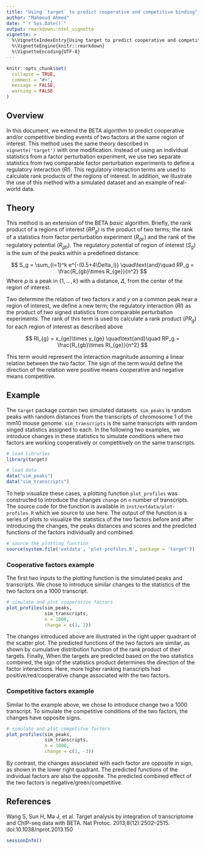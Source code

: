 ```yaml
---
title: "Using `target` to predict cooperative and competitive binding"
author: "Mahmoud Ahmed"
date: "`r Sys.Date()`"
output: rmarkdown::html_vignette
vignette: >
  %\VignetteIndexEntry{Using target to predict cooperative and competitive binding}
  %\VignetteEngine{knitr::rmarkdown}
  %\VignetteEncoding{UTF-8}
---
```


```r
knitr::opts_chunk$set(
  collapse = TRUE,
  comment = "#>",
  message = FALSE,
  warning = FALSE
)
```

## Overview

In this document, we extend the BETA algorithm to predict cooperative and/or 
competitive binding events of two factors at the same region of interest. 
This method uses the same theory described in `vignette('target')` with one
modification. Instead of using an individual statistics from a factor 
perturbation experiment, we use two separate statistics from two comparable 
factor perturbation experiments to define a regulatory interaction ($RI$). 
This regulatory interaction terms are used to calculate rank products of the
regions of interest. In addition, we illustrate the use of this method with
a simulated dataset and an example of real-world data.

## Theory

This method is an extension of the BETA _basic_ algorithm. Briefly, the 
rank product of a regions of interest ($RP_g$) is the product of two terms; 
the rank of a statistics from factor perturbation experiment ($R_{ge}$) and
the rank of the regulatory potential ($R_{gb}$). The regulatory potential of
region of interest ($S_g$) is the sum of the peaks within a predefined distance:

$$
S_g = \sum_{i=1}^k e^{-(0.5+4\Delta_i)} 
\quad\text{and}\quad
RP_g = \frac{R_{gb}\times R_{ge}}{n^2}
$$
Where $p$ is a peak in $\{1,...,k\}$ with a distance, $\Delta$, from the center
of the region of interest.

Two determine the relation of two factors $x$ and $y$ on a common peak near a 
region of interest, we define a new term; the regulatory interaction ($RI$) as
the product of two signed statistics from comparable perturbation experiments.
The rank of this term is used to calculate a rank product ($PR_g$) for each
region of interest as described above

$$
RI_{g} = x_{ge}\times y_{ge} 
\quad\text{and}\quad
RP_g = \frac{R_{gb}\times RI_{ge}}{n^2}
$$

This term would represent the interaction magnitude assuming a linear relation
between the two factor. The sign of the term would define the direction of the
relation were positive means cooperative and negative means competitive.

## Example

The `target` package contain two simulated datasets. `sim_peaks` is random 
peaks with random distances from the transcripts of chromosome 1 of the mm10
mouse genome. `sim_transcripts` is the same transcripts with random singed 
statistics assigned to each. In the following two examples, we introduce
changes in these statistics to simulate conditions where two factors are 
working cooperatively or competitively on the same transcripts. 

```r
# load libraries
library(target)
```

```r
# load data
data("sim_peaks")
data("sim_transcripts")
```

To help visualize these cases, a plotting function `plot_profiles` was 
constructed to introduce the changes `change` on `n` number of transcripts. 
The source code for the function is available in `inst/extdata/plot-profiles.R`
which we source to use here. The output of the function is a series of plots to
visualize the statistics of the two factors before and after introducing the 
changes, the peaks distances and scores and the predicted functions of the 
factors individually and combined.

```r
# source the plotting function
source(system.file('extdata', 'plot-profiles.R', package = 'target'))
```

### Cooperative factors example

The first two inputs to the plotting function is the simulated peaks and 
transcripts. We chose to introduce similar changes to the statistics of the 
two factors on a 1000 transcript.

```r
# simulate and plot cooperative factors
plot_profiles(sim_peaks,
              sim_transcripts,
              n = 1000,
              change = c(1, 2))
```

The changes introduced above are illustrated in the right upper quadrant of the
scatter plot. The predicted functions of the two factors are similar, as shown
by cumulative distribution function of the rank product of their targets. Finally,
When the targets are predicted based on the two statistics combined, the sign of
the statistics product determines the direction of the factor interactions. Here,
more higher ranking transcripts had positive/red/cooperative change associated 
with the two factors.

### Competitive factors example

Similar to the example above, we chose to introduce change two a 1000 
transcript. To simulate the competitive conditions of the two factors, the 
changes have opposite signs.

```r
# simulate and plot competitve factors
plot_profiles(sim_peaks,
              sim_transcripts,
              n = 1000,
              change = c(1, -3))
```

By contrast, the changes associated with each factor are opposite in sign,
as shown in the lower right quadrant. The predicted functions of the individual
factors are also the opposite. The predicted combined effect of the two factors
is negative/green/competitive.

## References

Wang S, Sun H, Ma J, et al. Target analysis by integration of transcriptome and
ChIP-seq data with BETA. Nat Protoc. 2013;8(12):2502–2515. 
doi:10.1038/nprot.2013.150

```r
sessionInfo()
```
